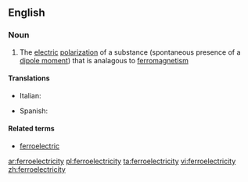 ==English==

===Noun===
{{wikipedia}}
{{en-noun|-}}

# {{context|physics|lang=en}} The [[electric]] [[polarization]] of a substance (spontaneous presence of a [[dipole moment]]) that is analagous to [[ferromagnetism]]

====Translations====
{{trans-top|electric polarization}}
* Italian: {{t|it|ferroelettricità|f}}
{{trans-mid}}
* Spanish: {{t|es|ferroelectricidad|f}}
{{trans-bottom}}

====Related terms====
* [[ferroelectric]]

[[ar:ferroelectricity]]
[[pl:ferroelectricity]]
[[ta:ferroelectricity]]
[[vi:ferroelectricity]]
[[zh:ferroelectricity]]